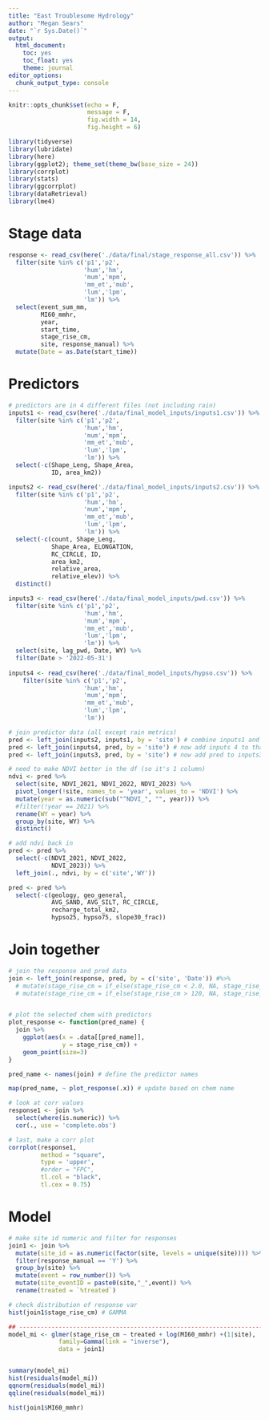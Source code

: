 ```yaml
---
title: "East Troublesome Hydrology"
author: "Megan Sears"
date: "`r Sys.Date()`"
output:
  html_document:
    toc: yes
    toc_float: yes
    theme: journal
editor_options:
  chunk_output_type: console
---
```


```r
knitr::opts_chunk$set(echo = F,
                      message = F,
                      fig.width = 14,
                      fig.height = 6)

library(tidyverse)
library(lubridate)
library(here)
library(ggplot2); theme_set(theme_bw(base_size = 24))
library(corrplot)
library(stats)
library(ggcorrplot)
library(dataRetrieval)
library(lme4)

```

# Stage data

```r

response <- read_csv(here('./data/final/stage_response_all.csv')) %>%
  filter(site %in% c('p1','p2',
                     'hum','hm',
                     'mum','mpm',
                     'mm_et','mub',
                     'lum','lpm',
                     'lm')) %>%
  select(event_sum_mm, 
         MI60_mmhr, 
         year, 
         start_time, 
         stage_rise_cm, 
         site, response_manual) %>%
  mutate(Date = as.Date(start_time))

```

# Predictors

```r

# predictors are in 4 different files (not including rain)
inputs1 <- read_csv(here('./data/final_model_inputs/inputs1.csv')) %>%
  filter(site %in% c('p1','p2',
                     'hum','hm',
                     'mum','mpm',
                     'mm_et','mub',
                     'lum','lpm',
                     'lm')) %>%
  select(-c(Shape_Leng, Shape_Area,
            ID, area_km2))

inputs2 <- read_csv(here('./data/final_model_inputs/inputs2.csv')) %>%
  filter(site %in% c('p1','p2',
                     'hum','hm',
                     'mum','mpm',
                     'mm_et','mub',
                     'lum','lpm',
                     'lm')) %>%
  select(-c(count, Shape_Leng,
            Shape_Area, ELONGATION,
            RC_CIRCLE, ID,
            area_km2,
            relative_area,
            relative_elev)) %>%
  distinct()

inputs3 <- read_csv(here('./data/final_model_inputs/pwd.csv')) %>%
  filter(site %in% c('p1','p2',
                     'hum','hm',
                     'mum','mpm',
                     'mm_et','mub',
                     'lum','lpm',
                     'lm')) %>%
  select(site, lag_pwd, Date, WY) %>% 
  filter(Date > '2022-05-31')
  
inputs4 <- read_csv(here('./data/final_model_inputs/hypso.csv')) %>%
    filter(site %in% c('p1','p2',
                     'hum','hm',
                     'mum','mpm',
                     'mm_et','mub',
                     'lum','lpm',
                     'lm'))

# join predictor data (all except rain metrics)
pred <- left_join(inputs2, inputs1, by = 'site') # combine inputs1 and inputs2
pred <- left_join(inputs4, pred, by = 'site') # now add inputs 4 to that
pred <- left_join(inputs3, pred, by = 'site') # now add pred to inputs3

# need to make NDVI better in the df (so it's 1 column)
ndvi <- pred %>%
  select(site, NDVI_2021, NDVI_2022, NDVI_2023) %>%
  pivot_longer(!site, names_to = 'year', values_to = 'NDVI') %>%
  mutate(year = as.numeric(sub("^NDVI_", "", year))) %>%
  #filter(!year == 2021) %>%
  rename(WY = year) %>%
  group_by(site, WY) %>%
  distinct()

# add ndvi back in
pred <- pred %>%
  select(-c(NDVI_2021, NDVI_2022,
            NDVI_2023)) %>%
  left_join(., ndvi, by = c('site','WY')) 

pred <- pred %>%
  select(-c(geology, geo_general,
            AVG_SAND, AVG_SILT, RC_CIRCLE,
            recharge_total_km2,
            hypso25, hypso75, slope30_frac))


```

# Join together

```r

# join the response and pred data
join <- left_join(response, pred, by = c('site', 'Date')) #%>%
  # mutate(stage_rise_cm = if_else(stage_rise_cm < 2.0, NA, stage_rise_cm)) %>%
  # mutate(stage_rise_cm = if_else(stage_rise_cm > 120, NA, stage_rise_cm))


# plot the selected chem with predictors
plot_response <- function(pred_name) {
  join %>%
    ggplot(aes(x = .data[[pred_name]],
               y = stage_rise_cm)) + 
    geom_point(size=3)
}

pred_name <- names(join) # define the predictor names

map(pred_name, ~ plot_response(.x)) # update based on chem name

# look at corr values
response1 <- join %>%
  select(where(is.numeric)) %>% 
  cor(., use = 'complete.obs')

# last, make a corr plot
corrplot(response1,
         method = "square", 
         type = 'upper',
         #order = "FPC", 
         tl.col = "black", 
         tl.cex = 0.75)

```

# Model

```r
# make site id numeric and filter for responses
join1 <- join %>%
  mutate(site_id = as.numeric(factor(site, levels = unique(site)))) %>%
  filter(response_manual == 'Y') %>%
  group_by(site) %>%
  mutate(event = row_number()) %>%
  mutate(site_eventID = paste0(site,"_",event)) %>%
  rename(treated = `%treated`)

# check distribution of response var
hist(join1$stage_rise_cm) # GAMMA

## --------------------------------------------------------------------- ##
model_mi <- glmer(stage_rise_cm ~ treated + log(MI60_mmhr) +(1|site), 
              family=Gamma(link = "inverse"),
              data = join1)


summary(model_mi)
hist(residuals(model_mi))
qqnorm(residuals(model_mi))
qqline(residuals(model_mi))

hist(join1$MI60_mmhr)

```


